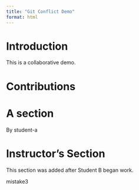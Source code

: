```yaml
---
title: "Git Conflict Demo"
format: html
---
```


# Introduction

This is a collaborative demo.

# Contributions

<!-- Add your section here -->

# A section

By student-a

# Instructor's Section

This section was added after Student B began work.

mistake3
